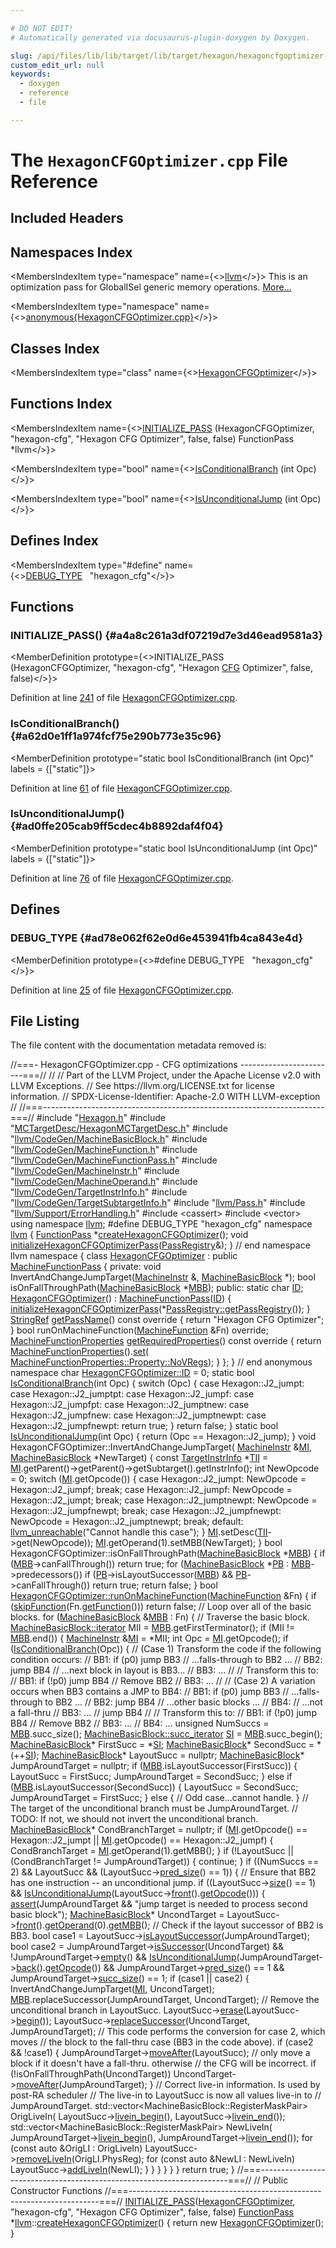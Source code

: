 ```yaml
---

# DO NOT EDIT!
# Automatically generated via docusaurus-plugin-doxygen by Doxygen.

slug: /api/files/lib/lib/target/lib/target/hexagon/hexagoncfgoptimizer-cpp
custom_edit_url: null
keywords:
  - doxygen
  - reference
  - file

---
```





# The `HexagonCFGOptimizer.cpp` File Reference

<DoxygenPage pluginConfig={pluginConfig}>



## Included Headers

<IncludesList>
<IncludesListItem
  filePath="Hexagon.h"
  permalink="/docs/api/files/lib/lib/target/lib/target/hexagon/hexagon-h"
  isLocal="true" />
<IncludesListItem
  filePath="MCTargetDesc/HexagonMCTargetDesc.h"
  permalink="/docs/api/files/lib/lib/target/lib/target/hexagon/lib/target/hexagon/mctargetdesc/hexagonmctargetdesc-h"
  isLocal="true" />
<IncludesListItem
  filePath="llvm/CodeGen/MachineBasicBlock.h"
  permalink="/docs/api/files/include/include/llvm/include/llvm/codegen/machinebasicblock-h"
  isLocal="true" />
<IncludesListItem
  filePath="llvm/CodeGen/MachineFunction.h"
  permalink="/docs/api/files/include/include/llvm/include/llvm/codegen/machinefunction-h"
  isLocal="true" />
<IncludesListItem
  filePath="llvm/CodeGen/MachineFunctionPass.h"
  permalink="/docs/api/files/include/include/llvm/include/llvm/codegen/machinefunctionpass-h"
  isLocal="true" />
<IncludesListItem
  filePath="llvm/CodeGen/MachineInstr.h"
  permalink="/docs/api/files/include/include/llvm/include/llvm/codegen/machineinstr-h"
  isLocal="true" />
<IncludesListItem
  filePath="llvm/CodeGen/MachineOperand.h"
  permalink="/docs/api/files/include/include/llvm/include/llvm/codegen/machineoperand-h"
  isLocal="true" />
<IncludesListItem
  filePath="llvm/CodeGen/TargetInstrInfo.h"
  permalink="/docs/api/files/include/include/llvm/include/llvm/codegen/targetinstrinfo-h"
  isLocal="true" />
<IncludesListItem
  filePath="llvm/CodeGen/TargetSubtargetInfo.h"
  permalink="/docs/api/files/include/include/llvm/include/llvm/codegen/targetsubtargetinfo-h"
  isLocal="true" />
<IncludesListItem
  filePath="llvm/Pass.h"
  permalink="/docs/api/files/include/include/llvm/pass-h"
  isLocal="true" />
<IncludesListItem
  filePath="llvm/Support/ErrorHandling.h"
  permalink="/docs/api/files/include/include/llvm/include/llvm/support/errorhandling-h"
  isLocal="true" />
<IncludesListItem
  filePath="cassert"
  permalink=""
  isLocal="false" />
<IncludesListItem
  filePath="vector"
  permalink=""
  isLocal="false" />
</IncludesList>

## Namespaces Index

<MembersIndex>

<MembersIndexItem
  type="namespace"
  name={<><a href="/docs/api/namespaces/llvm">llvm</a></>}>
This is an optimization pass for GlobalISel generic memory operations. <a href="/docs/api/namespaces/llvm/#details">More...</a>
</MembersIndexItem>

<MembersIndexItem
  type="namespace"
  name={<><a href="/docs/api/namespaces/anonymous-hexagoncfgoptimizer-cpp-">anonymous&#123;HexagonCFGOptimizer.cpp&#125;</a></>}>
</MembersIndexItem>

</MembersIndex>

## Classes Index

<MembersIndex>

<MembersIndexItem
  type="class"
  name={<><a href="/docs/api/classes/anonymous-namespace-hexagoncfgoptimizer-cpp-/hexagoncfgoptimizer">HexagonCFGOptimizer</a></>}>
</MembersIndexItem>

</MembersIndex>

## Functions Index

<MembersIndex>

<MembersIndexItem
  name={<><a href="#a4a8c261a3df07219d7e3d46ead9581a3">INITIALIZE&#95;PASS</a> (HexagonCFGOptimizer, &quot;hexagon-cfg&quot;, &quot;Hexagon CFG Optimizer&quot;, false, false) FunctionPass &#42;llvm</>}>
</MembersIndexItem>

<MembersIndexItem
  type="bool"
  name={<><a href="#a62d0e1ff1a974fcf75e290b773e35c96">IsConditionalBranch</a> (int Opc)</>}>
</MembersIndexItem>

<MembersIndexItem
  type="bool"
  name={<><a href="#ad0ffe205cab9ff5cdec4b8892daf4f04">IsUnconditionalJump</a> (int Opc)</>}>
</MembersIndexItem>

</MembersIndex>

## Defines Index

<MembersIndex>

<MembersIndexItem
  type="#define"
  name={<><a href="#ad78e062f62e0d6e453941fb4ca843e4d">DEBUG&#95;TYPE</a>&nbsp;&nbsp;&nbsp;&quot;hexagon&#95;cfg&quot;</>}>
</MembersIndexItem>

</MembersIndex>


<SectionDefinition>

## Functions

### INITIALIZE&#95;PASS() {#a4a8c261a3df07219d7e3d46ead9581a3}

<MemberDefinition
  prototype={<>INITIALIZE&#95;PASS (HexagonCFGOptimizer, &quot;hexagon-cfg&quot;, &quot;Hexagon <a href="/docs/api/files/lib/lib/transforms/lib/transforms/scalar/flattencfgpass-cpp/#a78c5fc25b7e349ae0e4a32100404a4b4">CFG</a> Optimizer&quot;, false, false)</>}>

Definition at line <a href="#l00241">241</a> of file <a href="/docs/api/files/lib/lib/target/lib/target/hexagon/hexagoncfgoptimizer-cpp">HexagonCFGOptimizer.cpp</a>.
</MemberDefinition>

### IsConditionalBranch() {#a62d0e1ff1a974fcf75e290b773e35c96}

<MemberDefinition
  prototype="static bool IsConditionalBranch (int Opc)"
  labels = {["static"]}>

Definition at line <a href="#l00061">61</a> of file <a href="/docs/api/files/lib/lib/target/lib/target/hexagon/hexagoncfgoptimizer-cpp">HexagonCFGOptimizer.cpp</a>.
</MemberDefinition>

### IsUnconditionalJump() {#ad0ffe205cab9ff5cdec4b8892daf4f04}

<MemberDefinition
  prototype="static bool IsUnconditionalJump (int Opc)"
  labels = {["static"]}>

Definition at line <a href="#l00076">76</a> of file <a href="/docs/api/files/lib/lib/target/lib/target/hexagon/hexagoncfgoptimizer-cpp">HexagonCFGOptimizer.cpp</a>.
</MemberDefinition>

</SectionDefinition>

<SectionDefinition>

## Defines

### DEBUG&#95;TYPE {#ad78e062f62e0d6e453941fb4ca843e4d}

<MemberDefinition
  prototype={<>#define DEBUG&#95;TYPE&nbsp;&nbsp;&nbsp;&quot;hexagon&#95;cfg&quot;</>}>

Definition at line <a href="#l00025">25</a> of file <a href="/docs/api/files/lib/lib/target/lib/target/hexagon/hexagoncfgoptimizer-cpp">HexagonCFGOptimizer.cpp</a>.
</MemberDefinition>

</SectionDefinition>

## File Listing

The file content with the documentation metadata removed is:

<ProgramListing>

<Link id="l00001" /><CodeLine lineNumber="1"><span class="doxyHighlightComment">//===- HexagonCFGOptimizer.cpp - CFG optimizations ------------------------===//</span></CodeLine>
<Link id="l00002" /><CodeLine lineNumber="2"><span class="doxyHighlightComment">//</span></CodeLine>
<Link id="l00003" /><CodeLine lineNumber="3"><span class="doxyHighlightComment">// Part of the LLVM Project, under the Apache License v2.0 with LLVM Exceptions.</span></CodeLine>
<Link id="l00004" /><CodeLine lineNumber="4"><span class="doxyHighlightComment">// See https://llvm.org/LICENSE.txt for license information.</span></CodeLine>
<Link id="l00005" /><CodeLine lineNumber="5"><span class="doxyHighlightComment">// SPDX-License-Identifier: Apache-2.0 WITH LLVM-exception</span></CodeLine>
<Link id="l00006" /><CodeLine lineNumber="6"><span class="doxyHighlightComment">//</span></CodeLine>
<Link id="l00007" /><CodeLine lineNumber="7"><span class="doxyHighlightComment">//===----------------------------------------------------------------------===//</span></CodeLine>
<Link id="l00008" /><CodeLine lineNumber="8"></CodeLine>
<Link id="l00009" /><CodeLine lineNumber="9"><span class="doxyHighlightPreprocessor">#include &quot;<a href="/docs/api/files/lib/lib/target/lib/target/hexagon/hexagon-h">Hexagon.h</a>&quot;</span></CodeLine>
<Link id="l00010" /><CodeLine lineNumber="10"><span class="doxyHighlightPreprocessor">#include &quot;<a href="/docs/api/files/lib/lib/target/lib/target/hexagon/lib/target/hexagon/mctargetdesc/hexagonmctargetdesc-h">MCTargetDesc/HexagonMCTargetDesc.h</a>&quot;</span></CodeLine>
<Link id="l00011" /><CodeLine lineNumber="11"><span class="doxyHighlightPreprocessor">#include &quot;<a href="/docs/api/files/include/include/llvm/include/llvm/codegen/machinebasicblock-h">llvm/CodeGen/MachineBasicBlock.h</a>&quot;</span></CodeLine>
<Link id="l00012" /><CodeLine lineNumber="12"><span class="doxyHighlightPreprocessor">#include &quot;<a href="/docs/api/files/include/include/llvm/include/llvm/codegen/machinefunction-h">llvm/CodeGen/MachineFunction.h</a>&quot;</span></CodeLine>
<Link id="l00013" /><CodeLine lineNumber="13"><span class="doxyHighlightPreprocessor">#include &quot;<a href="/docs/api/files/include/include/llvm/include/llvm/codegen/machinefunctionpass-h">llvm/CodeGen/MachineFunctionPass.h</a>&quot;</span></CodeLine>
<Link id="l00014" /><CodeLine lineNumber="14"><span class="doxyHighlightPreprocessor">#include &quot;<a href="/docs/api/files/include/include/llvm/include/llvm/codegen/machineinstr-h">llvm/CodeGen/MachineInstr.h</a>&quot;</span></CodeLine>
<Link id="l00015" /><CodeLine lineNumber="15"><span class="doxyHighlightPreprocessor">#include &quot;<a href="/docs/api/files/include/include/llvm/include/llvm/codegen/machineoperand-h">llvm/CodeGen/MachineOperand.h</a>&quot;</span></CodeLine>
<Link id="l00016" /><CodeLine lineNumber="16"><span class="doxyHighlightPreprocessor">#include &quot;<a href="/docs/api/files/include/include/llvm/include/llvm/codegen/targetinstrinfo-h">llvm/CodeGen/TargetInstrInfo.h</a>&quot;</span></CodeLine>
<Link id="l00017" /><CodeLine lineNumber="17"><span class="doxyHighlightPreprocessor">#include &quot;<a href="/docs/api/files/include/include/llvm/include/llvm/codegen/targetsubtargetinfo-h">llvm/CodeGen/TargetSubtargetInfo.h</a>&quot;</span></CodeLine>
<Link id="l00018" /><CodeLine lineNumber="18"><span class="doxyHighlightPreprocessor">#include &quot;<a href="/docs/api/files/include/include/llvm/pass-h">llvm/Pass.h</a>&quot;</span></CodeLine>
<Link id="l00019" /><CodeLine lineNumber="19"><span class="doxyHighlightPreprocessor">#include &quot;<a href="/docs/api/files/include/include/llvm/include/llvm/support/errorhandling-h">llvm/Support/ErrorHandling.h</a>&quot;</span></CodeLine>
<Link id="l00020" /><CodeLine lineNumber="20"><span class="doxyHighlightPreprocessor">#include &lt;cassert&gt;</span></CodeLine>
<Link id="l00021" /><CodeLine lineNumber="21"><span class="doxyHighlightPreprocessor">#include &lt;vector&gt;</span></CodeLine>
<Link id="l00022" /><CodeLine lineNumber="22"></CodeLine>
<Link id="l00023" /><CodeLine lineNumber="23"><span class="doxyHighlightKeyword">using namespace </span><span class="doxyHighlight"><a href="/docs/api/namespaces/llvm">llvm</a>;</span></CodeLine>
<Link id="l00024" /><CodeLine lineNumber="24"></CodeLine>
<Link id="l00025" /><CodeLine lineNumber="25" lineLink="#ad78e062f62e0d6e453941fb4ca843e4d"><span class="doxyHighlightPreprocessor">#define DEBUG&#95;TYPE &quot;hexagon&#95;cfg&quot;</span></CodeLine>
<Link id="l00026" /><CodeLine lineNumber="26"></CodeLine>
<Link id="l00027" /><CodeLine lineNumber="27"><span class="doxyHighlightKeyword">namespace </span><span class="doxyHighlight"><a href="/docs/api/namespaces/llvm">llvm</a> &#123;</span></CodeLine>
<Link id="l00028" /><CodeLine lineNumber="28"></CodeLine>
<Link id="l00029" /><CodeLine lineNumber="29" lineLink="/docs/api/namespaces/llvm/#a124602d73eee88f532e253bbed464352"><span class="doxyHighlight"><a href="/docs/api/classes/llvm/functionpass">FunctionPass</a> &#42;<a href="/docs/api/namespaces/llvm/#a124602d73eee88f532e253bbed464352">createHexagonCFGOptimizer</a>();</span></CodeLine>
<Link id="l00030" /><CodeLine lineNumber="30" lineLink="/docs/api/namespaces/llvm/#a8cfc0521f86b9aa8828d24359cf05251"><span class="doxyHighlightKeywordType">void</span><span class="doxyHighlight"> <a href="/docs/api/namespaces/llvm/#a8cfc0521f86b9aa8828d24359cf05251">initializeHexagonCFGOptimizerPass</a>(<a href="/docs/api/classes/llvm/passregistry">PassRegistry</a>&amp;);</span></CodeLine>
<Link id="l00031" /><CodeLine lineNumber="31"></CodeLine>
<Link id="l00032" /><CodeLine lineNumber="32"><span class="doxyHighlight">&#125; </span><span class="doxyHighlightComment">// end namespace llvm</span></CodeLine>
<Link id="l00033" /><CodeLine lineNumber="33"></CodeLine>
<Link id="l00034" /><CodeLine lineNumber="34" lineLink="/docs/api/namespaces/anonymous-hexagoncfgoptimizer-cpp-"><span class="doxyHighlightKeyword">namespace </span><span class="doxyHighlight">&#123;</span></CodeLine>
<Link id="l00035" /><CodeLine lineNumber="35"></CodeLine>
<Link id="l00036" /><CodeLine lineNumber="36" lineLink="/docs/api/classes/anonymous-namespace-hexagoncfgoptimizer-cpp-/hexagoncfgoptimizer"><span class="doxyHighlightKeyword">class </span><span class="doxyHighlight"><a href="/docs/api/classes/anonymous-namespace-hexagoncfgoptimizer-cpp-/hexagoncfgoptimizer/#a2ba581e9dbe6327f7df9bf62a7f3aa0f">HexagonCFGOptimizer</a> : </span><span class="doxyHighlightKeyword">public</span><span class="doxyHighlight"> <a href="/docs/api/classes/llvm/machinefunctionpass/#a29c81d2386f4a727c6d33413807530c8">MachineFunctionPass</a> &#123;</span></CodeLine>
<Link id="l00037" /><CodeLine lineNumber="37"><span class="doxyHighlightKeyword">private</span><span class="doxyHighlight">:</span></CodeLine>
<Link id="l00038" /><CodeLine lineNumber="38"><span class="doxyHighlight">  </span><span class="doxyHighlightKeywordType">void</span><span class="doxyHighlight"> InvertAndChangeJumpTarget(<a href="/docs/api/classes/llvm/machineinstr">MachineInstr</a> &amp;, <a href="/docs/api/classes/llvm/machinebasicblock">MachineBasicBlock</a> &#42;);</span></CodeLine>
<Link id="l00039" /><CodeLine lineNumber="39"><span class="doxyHighlight">  </span><span class="doxyHighlightKeywordType">bool</span><span class="doxyHighlight"> isOnFallThroughPath(<a href="/docs/api/classes/llvm/machinebasicblock">MachineBasicBlock</a> &#42;<a href="/docs/api/files/lib/lib/target/lib/target/arm/armslshardening-cpp/#a5958512eae2979bd2eb383977996a600">MBB</a>);</span></CodeLine>
<Link id="l00040" /><CodeLine lineNumber="40"></CodeLine>
<Link id="l00041" /><CodeLine lineNumber="41"><span class="doxyHighlightKeyword">public</span><span class="doxyHighlight">:</span></CodeLine>
<Link id="l00042" /><CodeLine lineNumber="42" lineLink="/docs/api/classes/anonymous-namespace-hexagoncfgoptimizer-cpp-/hexagoncfgoptimizer/#a376beeb5df27a65505f5b25f9b6484cf"><span class="doxyHighlight">  </span><span class="doxyHighlightKeyword">static</span><span class="doxyHighlight"> </span><span class="doxyHighlightKeywordType">char</span><span class="doxyHighlight"> <a href="/docs/api/classes/anonymous-namespace-hexagoncfgoptimizer-cpp-/hexagoncfgoptimizer/#a376beeb5df27a65505f5b25f9b6484cf">ID</a>;</span></CodeLine>
<Link id="l00043" /><CodeLine lineNumber="43"></CodeLine>
<Link id="l00044" /><CodeLine lineNumber="44" lineLink="/docs/api/classes/anonymous-namespace-hexagoncfgoptimizer-cpp-/hexagoncfgoptimizer/#a2ba581e9dbe6327f7df9bf62a7f3aa0f"><span class="doxyHighlight">  <a href="/docs/api/classes/anonymous-namespace-hexagoncfgoptimizer-cpp-/hexagoncfgoptimizer/#a2ba581e9dbe6327f7df9bf62a7f3aa0f">HexagonCFGOptimizer</a>() : <a href="/docs/api/classes/llvm/machinefunctionpass/#a29c81d2386f4a727c6d33413807530c8">MachineFunctionPass</a>(<a href="/docs/api/classes/anonymous-namespace-hexagoncfgoptimizer-cpp-/hexagoncfgoptimizer/#a376beeb5df27a65505f5b25f9b6484cf">ID</a>) &#123;</span></CodeLine>
<Link id="l00045" /><CodeLine lineNumber="45"><span class="doxyHighlight">    <a href="/docs/api/namespaces/llvm/#a8cfc0521f86b9aa8828d24359cf05251">initializeHexagonCFGOptimizerPass</a>(&#42;<a href="/docs/api/classes/llvm/passregistry/#a05a729900b76c89e808c6c3094921b2f">PassRegistry::getPassRegistry</a>());</span></CodeLine>
<Link id="l00046" /><CodeLine lineNumber="46"><span class="doxyHighlight">  &#125;</span></CodeLine>
<Link id="l00047" /><CodeLine lineNumber="47"></CodeLine>
<Link id="l00048" /><CodeLine lineNumber="48" lineLink="/docs/api/classes/anonymous-namespace-hexagoncfgoptimizer-cpp-/hexagoncfgoptimizer/#a0352309571a7836802670d8566eb7ad7"><span class="doxyHighlight">  <a href="/docs/api/classes/llvm/stringref">StringRef</a> <a href="/docs/api/classes/anonymous-namespace-hexagoncfgoptimizer-cpp-/hexagoncfgoptimizer/#a0352309571a7836802670d8566eb7ad7">getPassName</a>()</span><span class="doxyHighlightKeyword"> const override </span><span class="doxyHighlight">&#123; </span><span class="doxyHighlightKeywordFlow">return</span><span class="doxyHighlight"> </span><span class="doxyHighlightStringLiteral">&quot;Hexagon CFG Optimizer&quot;</span><span class="doxyHighlight">; &#125;</span></CodeLine>
<Link id="l00049" /><CodeLine lineNumber="49"><span class="doxyHighlight">  </span><span class="doxyHighlightKeywordType">bool</span><span class="doxyHighlight"> runOnMachineFunction(<a href="/docs/api/classes/llvm/machinefunction">MachineFunction</a> &amp;Fn) </span><span class="doxyHighlightKeyword">override</span><span class="doxyHighlight">;</span></CodeLine>
<Link id="l00050" /><CodeLine lineNumber="50"></CodeLine>
<Link id="l00051" /><CodeLine lineNumber="51" lineLink="/docs/api/classes/anonymous-namespace-hexagoncfgoptimizer-cpp-/hexagoncfgoptimizer/#ad6f7afaf9e44f6f8399069027b00ce70"><span class="doxyHighlight">  <a href="/docs/api/classes/llvm/machinefunctionproperties">MachineFunctionProperties</a> <a href="/docs/api/classes/anonymous-namespace-hexagoncfgoptimizer-cpp-/hexagoncfgoptimizer/#ad6f7afaf9e44f6f8399069027b00ce70">getRequiredProperties</a>()</span><span class="doxyHighlightKeyword"> const override </span><span class="doxyHighlight">&#123;</span></CodeLine>
<Link id="l00052" /><CodeLine lineNumber="52"><span class="doxyHighlight">    </span><span class="doxyHighlightKeywordFlow">return</span><span class="doxyHighlight"> <a href="/docs/api/classes/llvm/machinefunctionproperties">MachineFunctionProperties</a>().<a href="/docs/api/classes/llvm/machinefunctionproperties/#aa7780563d7ca260d0ae67d957b56427f">set</a>(</span></CodeLine>
<Link id="l00053" /><CodeLine lineNumber="53"><span class="doxyHighlight">        <a href="/docs/api/classes/llvm/machinefunctionproperties/#ad85237c6c667e4713efe8921e9c32ac1a72f7d830dd5ddb30f06d8e9639558ac3">MachineFunctionProperties::Property::NoVRegs</a>);</span></CodeLine>
<Link id="l00054" /><CodeLine lineNumber="54"><span class="doxyHighlight">  &#125;</span></CodeLine>
<Link id="l00055" /><CodeLine lineNumber="55"><span class="doxyHighlight">&#125;;</span></CodeLine>
<Link id="l00056" /><CodeLine lineNumber="56"></CodeLine>
<Link id="l00057" /><CodeLine lineNumber="57"><span class="doxyHighlight">&#125; </span><span class="doxyHighlightComment">// end anonymous namespace</span></CodeLine>
<Link id="l00058" /><CodeLine lineNumber="58"></CodeLine>
<Link id="l00059" /><CodeLine lineNumber="59"><span class="doxyHighlightKeywordType">char</span><span class="doxyHighlight"> <a href="/docs/api/classes/anonymous-namespace-hexagoncfgoptimizer-cpp-/hexagoncfgoptimizer/#a376beeb5df27a65505f5b25f9b6484cf">HexagonCFGOptimizer::ID</a> = 0;</span></CodeLine>
<Link id="l00060" /><CodeLine lineNumber="60"></CodeLine>
<Link id="l00061" /><CodeLine lineNumber="61" lineLink="#a62d0e1ff1a974fcf75e290b773e35c96"><span class="doxyHighlightKeyword">static</span><span class="doxyHighlight"> </span><span class="doxyHighlightKeywordType">bool</span><span class="doxyHighlight"> <a href="#a62d0e1ff1a974fcf75e290b773e35c96">IsConditionalBranch</a>(</span><span class="doxyHighlightKeywordType">int</span><span class="doxyHighlight"> Opc) &#123;</span></CodeLine>
<Link id="l00062" /><CodeLine lineNumber="62"><span class="doxyHighlight">  </span><span class="doxyHighlightKeywordFlow">switch</span><span class="doxyHighlight"> (Opc) &#123;</span></CodeLine>
<Link id="l00063" /><CodeLine lineNumber="63"><span class="doxyHighlight">    </span><span class="doxyHighlightKeywordFlow">case</span><span class="doxyHighlight"> Hexagon::J2&#95;jumpt:</span></CodeLine>
<Link id="l00064" /><CodeLine lineNumber="64"><span class="doxyHighlight">    </span><span class="doxyHighlightKeywordFlow">case</span><span class="doxyHighlight"> Hexagon::J2&#95;jumptpt:</span></CodeLine>
<Link id="l00065" /><CodeLine lineNumber="65"><span class="doxyHighlight">    </span><span class="doxyHighlightKeywordFlow">case</span><span class="doxyHighlight"> Hexagon::J2&#95;jumpf:</span></CodeLine>
<Link id="l00066" /><CodeLine lineNumber="66"><span class="doxyHighlight">    </span><span class="doxyHighlightKeywordFlow">case</span><span class="doxyHighlight"> Hexagon::J2&#95;jumpfpt:</span></CodeLine>
<Link id="l00067" /><CodeLine lineNumber="67"><span class="doxyHighlight">    </span><span class="doxyHighlightKeywordFlow">case</span><span class="doxyHighlight"> Hexagon::J2&#95;jumptnew:</span></CodeLine>
<Link id="l00068" /><CodeLine lineNumber="68"><span class="doxyHighlight">    </span><span class="doxyHighlightKeywordFlow">case</span><span class="doxyHighlight"> Hexagon::J2&#95;jumpfnew:</span></CodeLine>
<Link id="l00069" /><CodeLine lineNumber="69"><span class="doxyHighlight">    </span><span class="doxyHighlightKeywordFlow">case</span><span class="doxyHighlight"> Hexagon::J2&#95;jumptnewpt:</span></CodeLine>
<Link id="l00070" /><CodeLine lineNumber="70"><span class="doxyHighlight">    </span><span class="doxyHighlightKeywordFlow">case</span><span class="doxyHighlight"> Hexagon::J2&#95;jumpfnewpt:</span></CodeLine>
<Link id="l00071" /><CodeLine lineNumber="71"><span class="doxyHighlight">      </span><span class="doxyHighlightKeywordFlow">return</span><span class="doxyHighlight"> </span><span class="doxyHighlightKeyword">true</span><span class="doxyHighlight">;</span></CodeLine>
<Link id="l00072" /><CodeLine lineNumber="72"><span class="doxyHighlight">  &#125;</span></CodeLine>
<Link id="l00073" /><CodeLine lineNumber="73"><span class="doxyHighlight">  </span><span class="doxyHighlightKeywordFlow">return</span><span class="doxyHighlight"> </span><span class="doxyHighlightKeyword">false</span><span class="doxyHighlight">;</span></CodeLine>
<Link id="l00074" /><CodeLine lineNumber="74"><span class="doxyHighlight">&#125;</span></CodeLine>
<Link id="l00075" /><CodeLine lineNumber="75"></CodeLine>
<Link id="l00076" /><CodeLine lineNumber="76" lineLink="#ad0ffe205cab9ff5cdec4b8892daf4f04"><span class="doxyHighlightKeyword">static</span><span class="doxyHighlight"> </span><span class="doxyHighlightKeywordType">bool</span><span class="doxyHighlight"> <a href="#ad0ffe205cab9ff5cdec4b8892daf4f04">IsUnconditionalJump</a>(</span><span class="doxyHighlightKeywordType">int</span><span class="doxyHighlight"> Opc) &#123;</span></CodeLine>
<Link id="l00077" /><CodeLine lineNumber="77"><span class="doxyHighlight">  </span><span class="doxyHighlightKeywordFlow">return</span><span class="doxyHighlight"> (Opc == Hexagon::J2&#95;jump);</span></CodeLine>
<Link id="l00078" /><CodeLine lineNumber="78"><span class="doxyHighlight">&#125;</span></CodeLine>
<Link id="l00079" /><CodeLine lineNumber="79"></CodeLine>
<Link id="l00080" /><CodeLine lineNumber="80"><span class="doxyHighlightKeywordType">void</span><span class="doxyHighlight"> HexagonCFGOptimizer::InvertAndChangeJumpTarget(</span></CodeLine>
<Link id="l00081" /><CodeLine lineNumber="81"><span class="doxyHighlight">    <a href="/docs/api/classes/llvm/machineinstr">MachineInstr</a> &amp;<a href="/docs/api/files/lib/lib/codegen/lib/codegen/globalisel/irtranslator-cpp/#abe44dfdea65b4f7e11e0a608ab708b76">MI</a>, <a href="/docs/api/classes/llvm/machinebasicblock">MachineBasicBlock</a> &#42;NewTarget) &#123;</span></CodeLine>
<Link id="l00082" /><CodeLine lineNumber="82"><span class="doxyHighlight">  </span><span class="doxyHighlightKeyword">const</span><span class="doxyHighlight"> <a href="/docs/api/classes/llvm/targetinstrinfo">TargetInstrInfo</a> &#42;<a href="/docs/api/files/lib/lib/target/lib/target/hexagon/hexagoncopytocombine-cpp/#a1d40004718218dbdf06b496766299101">TII</a> =</span></CodeLine>
<Link id="l00083" /><CodeLine lineNumber="83"><span class="doxyHighlight">      <a href="/docs/api/files/lib/lib/codegen/lib/codegen/globalisel/irtranslator-cpp/#abe44dfdea65b4f7e11e0a608ab708b76">MI</a>.getParent()-&gt;getParent()-&gt;getSubtarget().getInstrInfo();</span></CodeLine>
<Link id="l00084" /><CodeLine lineNumber="84"><span class="doxyHighlight">  </span><span class="doxyHighlightKeywordType">int</span><span class="doxyHighlight"> NewOpcode = 0;</span></CodeLine>
<Link id="l00085" /><CodeLine lineNumber="85"><span class="doxyHighlight">  </span><span class="doxyHighlightKeywordFlow">switch</span><span class="doxyHighlight"> (<a href="/docs/api/files/lib/lib/codegen/lib/codegen/globalisel/irtranslator-cpp/#abe44dfdea65b4f7e11e0a608ab708b76">MI</a>.getOpcode()) &#123;</span></CodeLine>
<Link id="l00086" /><CodeLine lineNumber="86"><span class="doxyHighlight">  </span><span class="doxyHighlightKeywordFlow">case</span><span class="doxyHighlight"> Hexagon::J2&#95;jumpt:</span></CodeLine>
<Link id="l00087" /><CodeLine lineNumber="87"><span class="doxyHighlight">    NewOpcode = Hexagon::J2&#95;jumpf;</span></CodeLine>
<Link id="l00088" /><CodeLine lineNumber="88"><span class="doxyHighlight">    </span><span class="doxyHighlightKeywordFlow">break</span><span class="doxyHighlight">;</span></CodeLine>
<Link id="l00089" /><CodeLine lineNumber="89"><span class="doxyHighlight">  </span><span class="doxyHighlightKeywordFlow">case</span><span class="doxyHighlight"> Hexagon::J2&#95;jumpf:</span></CodeLine>
<Link id="l00090" /><CodeLine lineNumber="90"><span class="doxyHighlight">    NewOpcode = Hexagon::J2&#95;jumpt;</span></CodeLine>
<Link id="l00091" /><CodeLine lineNumber="91"><span class="doxyHighlight">    </span><span class="doxyHighlightKeywordFlow">break</span><span class="doxyHighlight">;</span></CodeLine>
<Link id="l00092" /><CodeLine lineNumber="92"><span class="doxyHighlight">  </span><span class="doxyHighlightKeywordFlow">case</span><span class="doxyHighlight"> Hexagon::J2&#95;jumptnewpt:</span></CodeLine>
<Link id="l00093" /><CodeLine lineNumber="93"><span class="doxyHighlight">    NewOpcode = Hexagon::J2&#95;jumpfnewpt;</span></CodeLine>
<Link id="l00094" /><CodeLine lineNumber="94"><span class="doxyHighlight">    </span><span class="doxyHighlightKeywordFlow">break</span><span class="doxyHighlight">;</span></CodeLine>
<Link id="l00095" /><CodeLine lineNumber="95"><span class="doxyHighlight">  </span><span class="doxyHighlightKeywordFlow">case</span><span class="doxyHighlight"> Hexagon::J2&#95;jumpfnewpt:</span></CodeLine>
<Link id="l00096" /><CodeLine lineNumber="96"><span class="doxyHighlight">    NewOpcode = Hexagon::J2&#95;jumptnewpt;</span></CodeLine>
<Link id="l00097" /><CodeLine lineNumber="97"><span class="doxyHighlight">    </span><span class="doxyHighlightKeywordFlow">break</span><span class="doxyHighlight">;</span></CodeLine>
<Link id="l00098" /><CodeLine lineNumber="98"><span class="doxyHighlight">  </span><span class="doxyHighlightKeywordFlow">default</span><span class="doxyHighlight">:</span></CodeLine>
<Link id="l00099" /><CodeLine lineNumber="99"><span class="doxyHighlight">    <a href="/docs/api/files/include/include/llvm/include/llvm/support/errorhandling-h/#ace243f5c25697a1107cce46626b3dc94">llvm&#95;unreachable</a>(</span><span class="doxyHighlightStringLiteral">&quot;Cannot handle this case&quot;</span><span class="doxyHighlight">);</span></CodeLine>
<Link id="l00100" /><CodeLine lineNumber="100"><span class="doxyHighlight">  &#125;</span></CodeLine>
<Link id="l00101" /><CodeLine lineNumber="101"></CodeLine>
<Link id="l00102" /><CodeLine lineNumber="102"><span class="doxyHighlight">  <a href="/docs/api/files/lib/lib/codegen/lib/codegen/globalisel/irtranslator-cpp/#abe44dfdea65b4f7e11e0a608ab708b76">MI</a>.setDesc(<a href="/docs/api/files/lib/lib/target/lib/target/hexagon/hexagoncopytocombine-cpp/#a1d40004718218dbdf06b496766299101">TII</a>-&gt;get(NewOpcode));</span></CodeLine>
<Link id="l00103" /><CodeLine lineNumber="103"><span class="doxyHighlight">  <a href="/docs/api/files/lib/lib/codegen/lib/codegen/globalisel/irtranslator-cpp/#abe44dfdea65b4f7e11e0a608ab708b76">MI</a>.getOperand(1).setMBB(NewTarget);</span></CodeLine>
<Link id="l00104" /><CodeLine lineNumber="104"><span class="doxyHighlight">&#125;</span></CodeLine>
<Link id="l00105" /><CodeLine lineNumber="105"></CodeLine>
<Link id="l00106" /><CodeLine lineNumber="106"><span class="doxyHighlightKeywordType">bool</span><span class="doxyHighlight"> HexagonCFGOptimizer::isOnFallThroughPath(<a href="/docs/api/classes/llvm/machinebasicblock">MachineBasicBlock</a> &#42;<a href="/docs/api/files/lib/lib/target/lib/target/arm/armslshardening-cpp/#a5958512eae2979bd2eb383977996a600">MBB</a>) &#123;</span></CodeLine>
<Link id="l00107" /><CodeLine lineNumber="107"><span class="doxyHighlight">  </span><span class="doxyHighlightKeywordFlow">if</span><span class="doxyHighlight"> (<a href="/docs/api/files/lib/lib/target/lib/target/arm/armslshardening-cpp/#a5958512eae2979bd2eb383977996a600">MBB</a>-&gt;canFallThrough())</span></CodeLine>
<Link id="l00108" /><CodeLine lineNumber="108"><span class="doxyHighlight">    </span><span class="doxyHighlightKeywordFlow">return</span><span class="doxyHighlight"> </span><span class="doxyHighlightKeyword">true</span><span class="doxyHighlight">;</span></CodeLine>
<Link id="l00109" /><CodeLine lineNumber="109"><span class="doxyHighlight">  </span><span class="doxyHighlightKeywordFlow">for</span><span class="doxyHighlight"> (<a href="/docs/api/classes/llvm/machinebasicblock">MachineBasicBlock</a> &#42;<a href="/docs/api/files/lib/lib/passes/passbuilderbindings-cpp/#afd1501c49c84f3addfd108c2484f5674">PB</a> : <a href="/docs/api/files/lib/lib/target/lib/target/arm/armslshardening-cpp/#a5958512eae2979bd2eb383977996a600">MBB</a>-&gt;predecessors())</span></CodeLine>
<Link id="l00110" /><CodeLine lineNumber="110"><span class="doxyHighlight">    </span><span class="doxyHighlightKeywordFlow">if</span><span class="doxyHighlight"> (<a href="/docs/api/files/lib/lib/passes/passbuilderbindings-cpp/#afd1501c49c84f3addfd108c2484f5674">PB</a>-&gt;isLayoutSuccessor(<a href="/docs/api/files/lib/lib/target/lib/target/arm/armslshardening-cpp/#a5958512eae2979bd2eb383977996a600">MBB</a>) &amp;&amp; <a href="/docs/api/files/lib/lib/passes/passbuilderbindings-cpp/#afd1501c49c84f3addfd108c2484f5674">PB</a>-&gt;canFallThrough())</span></CodeLine>
<Link id="l00111" /><CodeLine lineNumber="111"><span class="doxyHighlight">      </span><span class="doxyHighlightKeywordFlow">return</span><span class="doxyHighlight"> </span><span class="doxyHighlightKeyword">true</span><span class="doxyHighlight">;</span></CodeLine>
<Link id="l00112" /><CodeLine lineNumber="112"><span class="doxyHighlight">  </span><span class="doxyHighlightKeywordFlow">return</span><span class="doxyHighlight"> </span><span class="doxyHighlightKeyword">false</span><span class="doxyHighlight">;</span></CodeLine>
<Link id="l00113" /><CodeLine lineNumber="113"><span class="doxyHighlight">&#125;</span></CodeLine>
<Link id="l00114" /><CodeLine lineNumber="114"></CodeLine>
<Link id="l00115" /><CodeLine lineNumber="115" lineLink="/docs/api/classes/anonymous-namespace-hexagoncfgoptimizer-cpp-/hexagoncfgoptimizer/#a44a6c0917383ba77dca7325a7b23c252"><span class="doxyHighlightKeywordType">bool</span><span class="doxyHighlight"> <a href="/docs/api/classes/anonymous-namespace-hexagoncfgoptimizer-cpp-/hexagoncfgoptimizer/#a44a6c0917383ba77dca7325a7b23c252">HexagonCFGOptimizer::runOnMachineFunction</a>(<a href="/docs/api/classes/llvm/machinefunction">MachineFunction</a> &amp;Fn) &#123;</span></CodeLine>
<Link id="l00116" /><CodeLine lineNumber="116"><span class="doxyHighlight">  </span><span class="doxyHighlightKeywordFlow">if</span><span class="doxyHighlight"> (<a href="/docs/api/classes/llvm/functionpass/#af9f5f511d75e16f09a5520cb9444cfa8">skipFunction</a>(Fn.<a href="/docs/api/classes/llvm/machinefunction/#a977ddce262de45c645be23d951066351">getFunction</a>()))</span></CodeLine>
<Link id="l00117" /><CodeLine lineNumber="117"><span class="doxyHighlight">    </span><span class="doxyHighlightKeywordFlow">return</span><span class="doxyHighlight"> </span><span class="doxyHighlightKeyword">false</span><span class="doxyHighlight">;</span></CodeLine>
<Link id="l00118" /><CodeLine lineNumber="118"></CodeLine>
<Link id="l00119" /><CodeLine lineNumber="119"><span class="doxyHighlight">  </span><span class="doxyHighlightComment">// Loop over all of the basic blocks.</span></CodeLine>
<Link id="l00120" /><CodeLine lineNumber="120"><span class="doxyHighlight">  </span><span class="doxyHighlightKeywordFlow">for</span><span class="doxyHighlight"> (<a href="/docs/api/classes/llvm/machinebasicblock">MachineBasicBlock</a> &amp;<a href="/docs/api/files/lib/lib/target/lib/target/arm/armslshardening-cpp/#a5958512eae2979bd2eb383977996a600">MBB</a> : Fn) &#123;</span></CodeLine>
<Link id="l00121" /><CodeLine lineNumber="121"><span class="doxyHighlight">    </span><span class="doxyHighlightComment">// Traverse the basic block.</span></CodeLine>
<Link id="l00122" /><CodeLine lineNumber="122"><span class="doxyHighlight">    <a href="/docs/api/classes/llvm/machinebasicblock/#ae34c996b58df9b9ce6695a0c8b70c533">MachineBasicBlock::iterator</a> MII = <a href="/docs/api/files/lib/lib/target/lib/target/arm/armslshardening-cpp/#a5958512eae2979bd2eb383977996a600">MBB</a>.getFirstTerminator();</span></CodeLine>
<Link id="l00123" /><CodeLine lineNumber="123"><span class="doxyHighlight">    </span><span class="doxyHighlightKeywordFlow">if</span><span class="doxyHighlight"> (MII != <a href="/docs/api/files/lib/lib/target/lib/target/arm/armslshardening-cpp/#a5958512eae2979bd2eb383977996a600">MBB</a>.end()) &#123;</span></CodeLine>
<Link id="l00124" /><CodeLine lineNumber="124"><span class="doxyHighlight">      <a href="/docs/api/classes/llvm/machineinstr">MachineInstr</a> &amp;<a href="/docs/api/files/lib/lib/codegen/lib/codegen/globalisel/irtranslator-cpp/#abe44dfdea65b4f7e11e0a608ab708b76">MI</a> = &#42;MII;</span></CodeLine>
<Link id="l00125" /><CodeLine lineNumber="125"><span class="doxyHighlight">      </span><span class="doxyHighlightKeywordType">int</span><span class="doxyHighlight"> Opc = <a href="/docs/api/files/lib/lib/codegen/lib/codegen/globalisel/irtranslator-cpp/#abe44dfdea65b4f7e11e0a608ab708b76">MI</a>.getOpcode();</span></CodeLine>
<Link id="l00126" /><CodeLine lineNumber="126"><span class="doxyHighlight">      </span><span class="doxyHighlightKeywordFlow">if</span><span class="doxyHighlight"> (<a href="#a62d0e1ff1a974fcf75e290b773e35c96">IsConditionalBranch</a>(Opc)) &#123;</span></CodeLine>
<Link id="l00127" /><CodeLine lineNumber="127"><span class="doxyHighlight">        </span><span class="doxyHighlightComment">// (Case 1) Transform the code if the following condition occurs:</span></CodeLine>
<Link id="l00128" /><CodeLine lineNumber="128"><span class="doxyHighlight">        </span><span class="doxyHighlightComment">//   BB1: if (p0) jump BB3</span></CodeLine>
<Link id="l00129" /><CodeLine lineNumber="129"><span class="doxyHighlight">        </span><span class="doxyHighlightComment">//   ...falls-through to BB2 ...</span></CodeLine>
<Link id="l00130" /><CodeLine lineNumber="130"><span class="doxyHighlight">        </span><span class="doxyHighlightComment">//   BB2: jump BB4</span></CodeLine>
<Link id="l00131" /><CodeLine lineNumber="131"><span class="doxyHighlight">        </span><span class="doxyHighlightComment">//   ...next block in layout is BB3...</span></CodeLine>
<Link id="l00132" /><CodeLine lineNumber="132"><span class="doxyHighlight">        </span><span class="doxyHighlightComment">//   BB3: ...</span></CodeLine>
<Link id="l00133" /><CodeLine lineNumber="133"><span class="doxyHighlight">        </span><span class="doxyHighlightComment">//</span></CodeLine>
<Link id="l00134" /><CodeLine lineNumber="134"><span class="doxyHighlight">        </span><span class="doxyHighlightComment">//  Transform this to:</span></CodeLine>
<Link id="l00135" /><CodeLine lineNumber="135"><span class="doxyHighlight">        </span><span class="doxyHighlightComment">//  BB1: if (!p0) jump BB4</span></CodeLine>
<Link id="l00136" /><CodeLine lineNumber="136"><span class="doxyHighlight">        </span><span class="doxyHighlightComment">//  Remove BB2</span></CodeLine>
<Link id="l00137" /><CodeLine lineNumber="137"><span class="doxyHighlight">        </span><span class="doxyHighlightComment">//  BB3: ...</span></CodeLine>
<Link id="l00138" /><CodeLine lineNumber="138"><span class="doxyHighlight">        </span><span class="doxyHighlightComment">//</span></CodeLine>
<Link id="l00139" /><CodeLine lineNumber="139"><span class="doxyHighlight">        </span><span class="doxyHighlightComment">// (Case 2) A variation occurs when BB3 contains a JMP to BB4:</span></CodeLine>
<Link id="l00140" /><CodeLine lineNumber="140"><span class="doxyHighlight">        </span><span class="doxyHighlightComment">//   BB1: if (p0) jump BB3</span></CodeLine>
<Link id="l00141" /><CodeLine lineNumber="141"><span class="doxyHighlight">        </span><span class="doxyHighlightComment">//   ...falls-through to BB2 ...</span></CodeLine>
<Link id="l00142" /><CodeLine lineNumber="142"><span class="doxyHighlight">        </span><span class="doxyHighlightComment">//   BB2: jump BB4</span></CodeLine>
<Link id="l00143" /><CodeLine lineNumber="143"><span class="doxyHighlight">        </span><span class="doxyHighlightComment">//   ...other basic blocks ...</span></CodeLine>
<Link id="l00144" /><CodeLine lineNumber="144"><span class="doxyHighlight">        </span><span class="doxyHighlightComment">//   BB4:</span></CodeLine>
<Link id="l00145" /><CodeLine lineNumber="145"><span class="doxyHighlight">        </span><span class="doxyHighlightComment">//   ...not a fall-thru</span></CodeLine>
<Link id="l00146" /><CodeLine lineNumber="146"><span class="doxyHighlight">        </span><span class="doxyHighlightComment">//   BB3: ...</span></CodeLine>
<Link id="l00147" /><CodeLine lineNumber="147"><span class="doxyHighlight">        </span><span class="doxyHighlightComment">//     jump BB4</span></CodeLine>
<Link id="l00148" /><CodeLine lineNumber="148"><span class="doxyHighlight">        </span><span class="doxyHighlightComment">//</span></CodeLine>
<Link id="l00149" /><CodeLine lineNumber="149"><span class="doxyHighlight">        </span><span class="doxyHighlightComment">// Transform this to:</span></CodeLine>
<Link id="l00150" /><CodeLine lineNumber="150"><span class="doxyHighlight">        </span><span class="doxyHighlightComment">//   BB1: if (!p0) jump BB4</span></CodeLine>
<Link id="l00151" /><CodeLine lineNumber="151"><span class="doxyHighlight">        </span><span class="doxyHighlightComment">//   Remove BB2</span></CodeLine>
<Link id="l00152" /><CodeLine lineNumber="152"><span class="doxyHighlight">        </span><span class="doxyHighlightComment">//   BB3: ...</span></CodeLine>
<Link id="l00153" /><CodeLine lineNumber="153"><span class="doxyHighlight">        </span><span class="doxyHighlightComment">//   BB4: ...</span></CodeLine>
<Link id="l00154" /><CodeLine lineNumber="154"><span class="doxyHighlight">        </span><span class="doxyHighlightKeywordType">unsigned</span><span class="doxyHighlight"> NumSuccs = <a href="/docs/api/files/lib/lib/target/lib/target/arm/armslshardening-cpp/#a5958512eae2979bd2eb383977996a600">MBB</a>.succ&#95;size();</span></CodeLine>
<Link id="l00155" /><CodeLine lineNumber="155"><span class="doxyHighlight">        <a href="/docs/api/classes/llvm/machinebasicblock/#a9936e11d7a6149f7cac8fa32a81dd488">MachineBasicBlock::succ&#95;iterator</a> <a href="/docs/api/namespaces/llvm/si">SI</a> = <a href="/docs/api/files/lib/lib/target/lib/target/arm/armslshardening-cpp/#a5958512eae2979bd2eb383977996a600">MBB</a>.succ&#95;begin();</span></CodeLine>
<Link id="l00156" /><CodeLine lineNumber="156"><span class="doxyHighlight">        <a href="/docs/api/classes/llvm/machinebasicblock">MachineBasicBlock</a>&#42; FirstSucc = &#42;<a href="/docs/api/namespaces/llvm/si">SI</a>;</span></CodeLine>
<Link id="l00157" /><CodeLine lineNumber="157"><span class="doxyHighlight">        <a href="/docs/api/classes/llvm/machinebasicblock">MachineBasicBlock</a>&#42; SecondSucc = &#42;(++<a href="/docs/api/namespaces/llvm/si">SI</a>);</span></CodeLine>
<Link id="l00158" /><CodeLine lineNumber="158"><span class="doxyHighlight">        <a href="/docs/api/classes/llvm/machinebasicblock">MachineBasicBlock</a>&#42; LayoutSucc = </span><span class="doxyHighlightKeyword">nullptr</span><span class="doxyHighlight">;</span></CodeLine>
<Link id="l00159" /><CodeLine lineNumber="159"><span class="doxyHighlight">        <a href="/docs/api/classes/llvm/machinebasicblock">MachineBasicBlock</a>&#42; JumpAroundTarget = </span><span class="doxyHighlightKeyword">nullptr</span><span class="doxyHighlight">;</span></CodeLine>
<Link id="l00160" /><CodeLine lineNumber="160"></CodeLine>
<Link id="l00161" /><CodeLine lineNumber="161"><span class="doxyHighlight">        </span><span class="doxyHighlightKeywordFlow">if</span><span class="doxyHighlight"> (<a href="/docs/api/files/lib/lib/target/lib/target/arm/armslshardening-cpp/#a5958512eae2979bd2eb383977996a600">MBB</a>.isLayoutSuccessor(FirstSucc)) &#123;</span></CodeLine>
<Link id="l00162" /><CodeLine lineNumber="162"><span class="doxyHighlight">          LayoutSucc = FirstSucc;</span></CodeLine>
<Link id="l00163" /><CodeLine lineNumber="163"><span class="doxyHighlight">          JumpAroundTarget = SecondSucc;</span></CodeLine>
<Link id="l00164" /><CodeLine lineNumber="164"><span class="doxyHighlight">        &#125; </span><span class="doxyHighlightKeywordFlow">else</span><span class="doxyHighlight"> </span><span class="doxyHighlightKeywordFlow">if</span><span class="doxyHighlight"> (<a href="/docs/api/files/lib/lib/target/lib/target/arm/armslshardening-cpp/#a5958512eae2979bd2eb383977996a600">MBB</a>.isLayoutSuccessor(SecondSucc)) &#123;</span></CodeLine>
<Link id="l00165" /><CodeLine lineNumber="165"><span class="doxyHighlight">          LayoutSucc = SecondSucc;</span></CodeLine>
<Link id="l00166" /><CodeLine lineNumber="166"><span class="doxyHighlight">          JumpAroundTarget = FirstSucc;</span></CodeLine>
<Link id="l00167" /><CodeLine lineNumber="167"><span class="doxyHighlight">        &#125; </span><span class="doxyHighlightKeywordFlow">else</span><span class="doxyHighlight"> &#123;</span></CodeLine>
<Link id="l00168" /><CodeLine lineNumber="168"><span class="doxyHighlight">          </span><span class="doxyHighlightComment">// Odd case...cannot handle.</span></CodeLine>
<Link id="l00169" /><CodeLine lineNumber="169"><span class="doxyHighlight">        &#125;</span></CodeLine>
<Link id="l00170" /><CodeLine lineNumber="170"></CodeLine>
<Link id="l00171" /><CodeLine lineNumber="171"><span class="doxyHighlight">        </span><span class="doxyHighlightComment">// The target of the unconditional branch must be JumpAroundTarget.</span></CodeLine>
<Link id="l00172" /><CodeLine lineNumber="172"><span class="doxyHighlight">        </span><span class="doxyHighlightComment">// TODO: If not, we should not invert the unconditional branch.</span></CodeLine>
<Link id="l00173" /><CodeLine lineNumber="173"><span class="doxyHighlight">        <a href="/docs/api/classes/llvm/machinebasicblock">MachineBasicBlock</a>&#42; CondBranchTarget = </span><span class="doxyHighlightKeyword">nullptr</span><span class="doxyHighlight">;</span></CodeLine>
<Link id="l00174" /><CodeLine lineNumber="174"><span class="doxyHighlight">        </span><span class="doxyHighlightKeywordFlow">if</span><span class="doxyHighlight"> (<a href="/docs/api/files/lib/lib/codegen/lib/codegen/globalisel/irtranslator-cpp/#abe44dfdea65b4f7e11e0a608ab708b76">MI</a>.getOpcode() == Hexagon::J2&#95;jumpt ||</span></CodeLine>
<Link id="l00175" /><CodeLine lineNumber="175"><span class="doxyHighlight">            <a href="/docs/api/files/lib/lib/codegen/lib/codegen/globalisel/irtranslator-cpp/#abe44dfdea65b4f7e11e0a608ab708b76">MI</a>.getOpcode() == Hexagon::J2&#95;jumpf) &#123;</span></CodeLine>
<Link id="l00176" /><CodeLine lineNumber="176"><span class="doxyHighlight">          CondBranchTarget = <a href="/docs/api/files/lib/lib/codegen/lib/codegen/globalisel/irtranslator-cpp/#abe44dfdea65b4f7e11e0a608ab708b76">MI</a>.getOperand(1).getMBB();</span></CodeLine>
<Link id="l00177" /><CodeLine lineNumber="177"><span class="doxyHighlight">        &#125;</span></CodeLine>
<Link id="l00178" /><CodeLine lineNumber="178"></CodeLine>
<Link id="l00179" /><CodeLine lineNumber="179"><span class="doxyHighlight">        </span><span class="doxyHighlightKeywordFlow">if</span><span class="doxyHighlight"> (!LayoutSucc || (CondBranchTarget != JumpAroundTarget)) &#123;</span></CodeLine>
<Link id="l00180" /><CodeLine lineNumber="180"><span class="doxyHighlight">          </span><span class="doxyHighlightKeywordFlow">continue</span><span class="doxyHighlight">;</span></CodeLine>
<Link id="l00181" /><CodeLine lineNumber="181"><span class="doxyHighlight">        &#125;</span></CodeLine>
<Link id="l00182" /><CodeLine lineNumber="182"></CodeLine>
<Link id="l00183" /><CodeLine lineNumber="183"><span class="doxyHighlight">        </span><span class="doxyHighlightKeywordFlow">if</span><span class="doxyHighlight"> ((NumSuccs == 2) &amp;&amp; LayoutSucc &amp;&amp; (LayoutSucc-&gt;<a href="/docs/api/classes/llvm/machinebasicblock/#a03936a9b37da541420049422204ab206">pred&#95;size</a>() == 1)) &#123;</span></CodeLine>
<Link id="l00184" /><CodeLine lineNumber="184"><span class="doxyHighlight">          </span><span class="doxyHighlightComment">// Ensure that BB2 has one instruction -- an unconditional jump.</span></CodeLine>
<Link id="l00185" /><CodeLine lineNumber="185"><span class="doxyHighlight">          </span><span class="doxyHighlightKeywordFlow">if</span><span class="doxyHighlight"> ((LayoutSucc-&gt;<a href="/docs/api/classes/llvm/machinebasicblock/#adbff55f335d303816547f35eb6edb948">size</a>() == 1) &amp;&amp;</span></CodeLine>
<Link id="l00186" /><CodeLine lineNumber="186"><span class="doxyHighlight">              <a href="#ad0ffe205cab9ff5cdec4b8892daf4f04">IsUnconditionalJump</a>(LayoutSucc-&gt;<a href="/docs/api/classes/llvm/machinebasicblock/#aeedc2554f9637d1e27befa7a85c70ec9">front</a>().<a href="/docs/api/classes/llvm/machineinstr/#a0363204b5fbab08a46f5a7cd7f376f78">getOpcode</a>())) &#123;</span></CodeLine>
<Link id="l00187" /><CodeLine lineNumber="187"><span class="doxyHighlight">            <a href="/docs/api/files/lib/lib/target/lib/target/amdgpu/silowercontrolflow-cpp/#a4868c5d81c5ccc98c47aeab6244346a0">assert</a>(JumpAroundTarget &amp;&amp; </span><span class="doxyHighlightStringLiteral">&quot;jump target is needed to process second basic block&quot;</span><span class="doxyHighlight">);</span></CodeLine>
<Link id="l00188" /><CodeLine lineNumber="188"><span class="doxyHighlight">            <a href="/docs/api/classes/llvm/machinebasicblock">MachineBasicBlock</a>&#42; UncondTarget =</span></CodeLine>
<Link id="l00189" /><CodeLine lineNumber="189"><span class="doxyHighlight">              LayoutSucc-&gt;<a href="/docs/api/classes/llvm/machinebasicblock/#aeedc2554f9637d1e27befa7a85c70ec9">front</a>().<a href="/docs/api/classes/llvm/machineinstr/#ad67c9230577a0b640c52852c75c93939">getOperand</a>(0).<a href="/docs/api/classes/llvm/machineoperand/#a57e64b633278df75c699e6b98ce15031">getMBB</a>();</span></CodeLine>
<Link id="l00190" /><CodeLine lineNumber="190"><span class="doxyHighlight">            </span><span class="doxyHighlightComment">// Check if the layout successor of BB2 is BB3.</span></CodeLine>
<Link id="l00191" /><CodeLine lineNumber="191"><span class="doxyHighlight">            </span><span class="doxyHighlightKeywordType">bool</span><span class="doxyHighlight"> case1 = LayoutSucc-&gt;<a href="/docs/api/classes/llvm/machinebasicblock/#abd85c9d7c51eb515a550069e9ad9445e">isLayoutSuccessor</a>(JumpAroundTarget);</span></CodeLine>
<Link id="l00192" /><CodeLine lineNumber="192"><span class="doxyHighlight">            </span><span class="doxyHighlightKeywordType">bool</span><span class="doxyHighlight"> case2 = JumpAroundTarget-&gt;<a href="/docs/api/classes/llvm/machinebasicblock/#adc8f1be4a77ae671ac139d5f06b44deb">isSuccessor</a>(UncondTarget) &amp;&amp;</span></CodeLine>
<Link id="l00193" /><CodeLine lineNumber="193"><span class="doxyHighlight">              !JumpAroundTarget-&gt;<a href="/docs/api/classes/llvm/machinebasicblock/#a095ce2d870dadf620a4c887ecc0efef8">empty</a>() &amp;&amp;</span></CodeLine>
<Link id="l00194" /><CodeLine lineNumber="194"><span class="doxyHighlight">              <a href="#ad0ffe205cab9ff5cdec4b8892daf4f04">IsUnconditionalJump</a>(JumpAroundTarget-&gt;<a href="/docs/api/classes/llvm/machinebasicblock/#acf35424231192c6b4a3e22d711f50b1e">back</a>().<a href="/docs/api/classes/llvm/machineinstr/#a0363204b5fbab08a46f5a7cd7f376f78">getOpcode</a>()) &amp;&amp;</span></CodeLine>
<Link id="l00195" /><CodeLine lineNumber="195"><span class="doxyHighlight">              JumpAroundTarget-&gt;<a href="/docs/api/classes/llvm/machinebasicblock/#a03936a9b37da541420049422204ab206">pred&#95;size</a>() == 1 &amp;&amp;</span></CodeLine>
<Link id="l00196" /><CodeLine lineNumber="196"><span class="doxyHighlight">              JumpAroundTarget-&gt;<a href="/docs/api/classes/llvm/machinebasicblock/#a81626de817a0cb021ff8e915cf1942ed">succ&#95;size</a>() == 1;</span></CodeLine>
<Link id="l00197" /><CodeLine lineNumber="197"></CodeLine>
<Link id="l00198" /><CodeLine lineNumber="198"><span class="doxyHighlight">            </span><span class="doxyHighlightKeywordFlow">if</span><span class="doxyHighlight"> (case1 || case2) &#123;</span></CodeLine>
<Link id="l00199" /><CodeLine lineNumber="199"><span class="doxyHighlight">              InvertAndChangeJumpTarget(<a href="/docs/api/files/lib/lib/codegen/lib/codegen/globalisel/irtranslator-cpp/#abe44dfdea65b4f7e11e0a608ab708b76">MI</a>, UncondTarget);</span></CodeLine>
<Link id="l00200" /><CodeLine lineNumber="200"><span class="doxyHighlight">              <a href="/docs/api/files/lib/lib/target/lib/target/arm/armslshardening-cpp/#a5958512eae2979bd2eb383977996a600">MBB</a>.replaceSuccessor(JumpAroundTarget, UncondTarget);</span></CodeLine>
<Link id="l00201" /><CodeLine lineNumber="201"></CodeLine>
<Link id="l00202" /><CodeLine lineNumber="202"><span class="doxyHighlight">              </span><span class="doxyHighlightComment">// Remove the unconditional branch in LayoutSucc.</span></CodeLine>
<Link id="l00203" /><CodeLine lineNumber="203"><span class="doxyHighlight">              LayoutSucc-&gt;<a href="/docs/api/classes/llvm/machinebasicblock/#ad26bff839257f220557ce812b2159c72">erase</a>(LayoutSucc-&gt;<a href="/docs/api/classes/llvm/machinebasicblock/#ab2d91e7bec944efcbc39d8e30644f111">begin</a>());</span></CodeLine>
<Link id="l00204" /><CodeLine lineNumber="204"><span class="doxyHighlight">              LayoutSucc-&gt;<a href="/docs/api/classes/llvm/machinebasicblock/#a2d4703c258359175d1c7840735bd77b6">replaceSuccessor</a>(UncondTarget, JumpAroundTarget);</span></CodeLine>
<Link id="l00205" /><CodeLine lineNumber="205"></CodeLine>
<Link id="l00206" /><CodeLine lineNumber="206"><span class="doxyHighlight">              </span><span class="doxyHighlightComment">// This code performs the conversion for case 2, which moves</span></CodeLine>
<Link id="l00207" /><CodeLine lineNumber="207"><span class="doxyHighlight">              </span><span class="doxyHighlightComment">// the block to the fall-thru case (BB3 in the code above).</span></CodeLine>
<Link id="l00208" /><CodeLine lineNumber="208"><span class="doxyHighlight">              </span><span class="doxyHighlightKeywordFlow">if</span><span class="doxyHighlight"> (case2 &amp;&amp; !case1) &#123;</span></CodeLine>
<Link id="l00209" /><CodeLine lineNumber="209"><span class="doxyHighlight">                JumpAroundTarget-&gt;<a href="/docs/api/classes/llvm/machinebasicblock/#af3c2dc75190645b72eee3c416cd14885">moveAfter</a>(LayoutSucc);</span></CodeLine>
<Link id="l00210" /><CodeLine lineNumber="210"><span class="doxyHighlight">                </span><span class="doxyHighlightComment">// only move a block if it doesn&#39;t have a fall-thru. otherwise</span></CodeLine>
<Link id="l00211" /><CodeLine lineNumber="211"><span class="doxyHighlight">                </span><span class="doxyHighlightComment">// the CFG will be incorrect.</span></CodeLine>
<Link id="l00212" /><CodeLine lineNumber="212"><span class="doxyHighlight">                </span><span class="doxyHighlightKeywordFlow">if</span><span class="doxyHighlight"> (!isOnFallThroughPath(UncondTarget))</span></CodeLine>
<Link id="l00213" /><CodeLine lineNumber="213"><span class="doxyHighlight">                  UncondTarget-&gt;<a href="/docs/api/classes/llvm/machinebasicblock/#af3c2dc75190645b72eee3c416cd14885">moveAfter</a>(JumpAroundTarget);</span></CodeLine>
<Link id="l00214" /><CodeLine lineNumber="214"><span class="doxyHighlight">              &#125;</span></CodeLine>
<Link id="l00215" /><CodeLine lineNumber="215"></CodeLine>
<Link id="l00216" /><CodeLine lineNumber="216"><span class="doxyHighlight">              </span><span class="doxyHighlightComment">// Correct live-in information. Is used by post-RA scheduler</span></CodeLine>
<Link id="l00217" /><CodeLine lineNumber="217"><span class="doxyHighlight">              </span><span class="doxyHighlightComment">// The live-in to LayoutSucc is now all values live-in to</span></CodeLine>
<Link id="l00218" /><CodeLine lineNumber="218"><span class="doxyHighlight">              </span><span class="doxyHighlightComment">// JumpAroundTarget.</span></CodeLine>
<Link id="l00219" /><CodeLine lineNumber="219"><span class="doxyHighlight">              std::vector&lt;MachineBasicBlock::RegisterMaskPair&gt; OrigLiveIn(</span></CodeLine>
<Link id="l00220" /><CodeLine lineNumber="220"><span class="doxyHighlight">                  LayoutSucc-&gt;<a href="/docs/api/classes/llvm/machinebasicblock/#a81335545907243d4dea1a276f01566c0">livein&#95;begin</a>(), LayoutSucc-&gt;<a href="/docs/api/classes/llvm/machinebasicblock/#a0e76d75564a8460bd9f2822f7ad49b1f">livein&#95;end</a>());</span></CodeLine>
<Link id="l00221" /><CodeLine lineNumber="221"><span class="doxyHighlight">              std::vector&lt;MachineBasicBlock::RegisterMaskPair&gt; NewLiveIn(</span></CodeLine>
<Link id="l00222" /><CodeLine lineNumber="222"><span class="doxyHighlight">                  JumpAroundTarget-&gt;<a href="/docs/api/classes/llvm/machinebasicblock/#a81335545907243d4dea1a276f01566c0">livein&#95;begin</a>(),</span></CodeLine>
<Link id="l00223" /><CodeLine lineNumber="223"><span class="doxyHighlight">                  JumpAroundTarget-&gt;<a href="/docs/api/classes/llvm/machinebasicblock/#a0e76d75564a8460bd9f2822f7ad49b1f">livein&#95;end</a>());</span></CodeLine>
<Link id="l00224" /><CodeLine lineNumber="224"><span class="doxyHighlight">              </span><span class="doxyHighlightKeywordFlow">for</span><span class="doxyHighlight"> (</span><span class="doxyHighlightKeyword">const</span><span class="doxyHighlight"> </span><span class="doxyHighlightKeyword">auto</span><span class="doxyHighlight"> &amp;OrigLI : OrigLiveIn)</span></CodeLine>
<Link id="l00225" /><CodeLine lineNumber="225"><span class="doxyHighlight">                LayoutSucc-&gt;<a href="/docs/api/classes/llvm/machinebasicblock/#a668e2f48294f63416c8f28072e531c33">removeLiveIn</a>(OrigLI.PhysReg);</span></CodeLine>
<Link id="l00226" /><CodeLine lineNumber="226"><span class="doxyHighlight">              </span><span class="doxyHighlightKeywordFlow">for</span><span class="doxyHighlight"> (</span><span class="doxyHighlightKeyword">const</span><span class="doxyHighlight"> </span><span class="doxyHighlightKeyword">auto</span><span class="doxyHighlight"> &amp;NewLI : NewLiveIn)</span></CodeLine>
<Link id="l00227" /><CodeLine lineNumber="227"><span class="doxyHighlight">                LayoutSucc-&gt;<a href="/docs/api/classes/llvm/machinebasicblock/#acce9c12cc977a88dc7bc51493ce7681c">addLiveIn</a>(NewLI);</span></CodeLine>
<Link id="l00228" /><CodeLine lineNumber="228"><span class="doxyHighlight">            &#125;</span></CodeLine>
<Link id="l00229" /><CodeLine lineNumber="229"><span class="doxyHighlight">          &#125;</span></CodeLine>
<Link id="l00230" /><CodeLine lineNumber="230"><span class="doxyHighlight">        &#125;</span></CodeLine>
<Link id="l00231" /><CodeLine lineNumber="231"><span class="doxyHighlight">      &#125;</span></CodeLine>
<Link id="l00232" /><CodeLine lineNumber="232"><span class="doxyHighlight">    &#125;</span></CodeLine>
<Link id="l00233" /><CodeLine lineNumber="233"><span class="doxyHighlight">  &#125;</span></CodeLine>
<Link id="l00234" /><CodeLine lineNumber="234"><span class="doxyHighlight">  </span><span class="doxyHighlightKeywordFlow">return</span><span class="doxyHighlight"> </span><span class="doxyHighlightKeyword">true</span><span class="doxyHighlight">;</span></CodeLine>
<Link id="l00235" /><CodeLine lineNumber="235"><span class="doxyHighlight">&#125;</span></CodeLine>
<Link id="l00236" /><CodeLine lineNumber="236"></CodeLine>
<Link id="l00237" /><CodeLine lineNumber="237"><span class="doxyHighlightComment">//===----------------------------------------------------------------------===//</span></CodeLine>
<Link id="l00238" /><CodeLine lineNumber="238"><span class="doxyHighlightComment">//                         Public Constructor Functions</span></CodeLine>
<Link id="l00239" /><CodeLine lineNumber="239"><span class="doxyHighlightComment">//===----------------------------------------------------------------------===//</span></CodeLine>
<Link id="l00240" /><CodeLine lineNumber="240"></CodeLine>
<Link id="l00241" /><CodeLine lineNumber="241" lineLink="#a4a8c261a3df07219d7e3d46ead9581a3"><span class="doxyHighlight"><a href="/docs/api/files/include/include/llvm/passsupport-h/#af807c9595d50b45c0008924c4679c85c">INITIALIZE&#95;PASS</a>(<a href="/docs/api/classes/anonymous-namespace-hexagoncfgoptimizer-cpp-/hexagoncfgoptimizer/#a2ba581e9dbe6327f7df9bf62a7f3aa0f">HexagonCFGOptimizer</a>, </span><span class="doxyHighlightStringLiteral">&quot;hexagon-cfg&quot;</span><span class="doxyHighlight">, </span><span class="doxyHighlightStringLiteral">&quot;Hexagon CFG Optimizer&quot;</span><span class="doxyHighlight">,</span></CodeLine>
<Link id="l00242" /><CodeLine lineNumber="242"><span class="doxyHighlight">                </span><span class="doxyHighlightKeyword">false</span><span class="doxyHighlight">, </span><span class="doxyHighlightKeyword">false</span><span class="doxyHighlight">)</span></CodeLine>
<Link id="l00243" /><CodeLine lineNumber="243"></CodeLine>
<Link id="l00244" /><CodeLine lineNumber="244"><span class="doxyHighlight"><a href="/docs/api/classes/llvm/functionpass">FunctionPass</a> &#42;<a href="/docs/api/namespaces/llvm">llvm</a>::<a href="/docs/api/namespaces/llvm/#a124602d73eee88f532e253bbed464352">createHexagonCFGOptimizer</a>() &#123;</span></CodeLine>
<Link id="l00245" /><CodeLine lineNumber="245"><span class="doxyHighlight">  </span><span class="doxyHighlightKeywordFlow">return</span><span class="doxyHighlight"> </span><span class="doxyHighlightKeyword">new</span><span class="doxyHighlight"> <a href="/docs/api/classes/anonymous-namespace-hexagoncfgoptimizer-cpp-/hexagoncfgoptimizer/#a2ba581e9dbe6327f7df9bf62a7f3aa0f">HexagonCFGOptimizer</a>();</span></CodeLine>
<Link id="l00246" /><CodeLine lineNumber="246"><span class="doxyHighlight">&#125;</span></CodeLine>

</ProgramListing>


</DoxygenPage>
